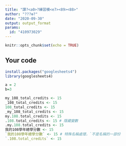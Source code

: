 ---
title: "課?<a0>?練習模<e7><89><88>"
author: "???ɵ?"
date: "2020-09-30"
output: output_format
params:
  id: "410973029"
---

```{r setup, include=FALSE}
knitr::opts_chunk$set(echo = TRUE)
```

## Your code

```{r}
install.packages("googlesheets4")
library(googlesheets4)

a = 2
b=3

my_108_total_credits <- 15
_108_total_credits <- 15
108_total_credits <- 15
_my_108_total_credits <- 15
my.108.total_credits <- 15
.108.total_credits <- 15 # 隱藏變數
.my.108.total_credits <- 15
我的108學年總學分數 <- 15
`我的108學年總學分數` <- 15 # 特殊名稱處理，`不是名稱的一部份
`.108.total_credits` <- 15




```

